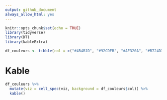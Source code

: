 ```yaml
---
output: github_document
always_allow_html: yes
---
```



```r
knitr::opts_chunk$set(echo = TRUE)
library(tidyverse)
library(DT)
library(kableExtra)
```

```r
df_couleurs <- tibble(col = c("#4B4B1D", "#92CDEB", "#AE320A", "#B724D3"), viz = "")

```

<!-- # DT -->
<!-- ```{r} -->

<!-- df_couleurs %>%  -->
<!--   datatable() %>% -->
<!--   formatStyle(columns = "viz", valueColumns = "col", -->
<!--               backgroundColor = styleEqual(df_couleurs$col, df_couleurs$col)) -->

<!-- ``` -->

# Kable

```r
df_couleurs %>%
  mutate(viz = cell_spec(viz, background = df_couleurs$col)) %>%
  kable()

```

